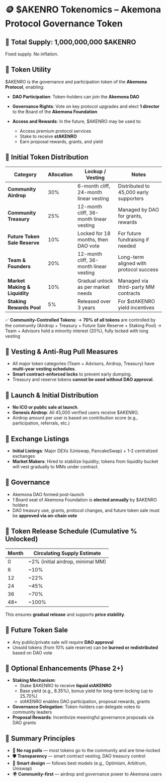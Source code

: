 # 🪙 \$AKENRO Tokenomics – Akemona Protocol Governance Token


## 🔹 Total Supply: **1,000,000,000 \$AKENRO**
Fixed supply. No inflation.


## 🔹 Token Utility
\$AKENRO is the governance and participation token of the **Akemona Protocol**, enabling:

* **DAO Participation**: Token-holders can join the **Akemona DAO**
* **Governance Rights**: Vote on key protocol upgrades and elect **1 director** to the Board of the **Akemona Foundation**
* **Access and Rewards**: In the future, \$AKENRO may be used to:

  * Access premium protocol services
  * Stake to receive **stAKENRO**
  * Earn proposal rewards, grants, and yield


## 🔹 Initial Token Distribution
| Category                      | Allocation | Lockup / Vesting                        | Notes                                     |
| ----------------------------- | ---------- | --------------------------------------- | ----------------------------------------- |
| **Community Airdrop**         | 30%        | 6-month cliff, 24-month linear vesting  | Distributed to 45,000 early supporters    |
| **Community Treasury**        | 25%        | 12-month cliff, 36-month linear vesting | Managed by DAO for grants, rewards        |
| **Future Token Sale Reserve** | 10%        | Locked for 18 months, then DAO vote     | For future fundraising if needed          |
| **Team & Founders**           | 20%        | 12-month cliff, 36-month linear vesting | Long-term aligned with protocol success   |
| **Market Making & Liquidity** | 10%        | Gradual unlock as per market needs      | Managed via third-party MM contracts      |
| **Staking Rewards Pool**      | 5%         | Released over 3 years                   | For \$stAKENRO yield incentives           |

✅ **Community-Controlled Tokens**:
→ **70% of all tokens** are controlled by the community (Airdrop + Treasury + Future Sale Reserve + Staking Pool)
→ Team + Advisors hold a minority interest (20%), fully locked with long vesting


## 🔹 Vesting & Anti-Rug Pull Measures
* All major token categories (Team + Advisors, Airdrop, Treasury) have **multi-year vesting schedules**.
* **Smart contract-enforced locks** to prevent early dumping.
* Treasury and reserve tokens **cannot be used without DAO approval**.


## 🔹 Launch & Initial Distribution
* **No ICO or public sale at launch**.
* **Genesis Airdrop**: All 45,000 verified users receive \$AKENRO.
* Airdrop amount per user is based on contribution score (e.g., participation, referrals, etc.)


## 🔹 Exchange Listings
* **Initial Listings**: Major DEXs (Uniswap, PancakeSwap) + 1-2 centralized exchanges
* **Market Makers**: Hired to stabilize liquidity; tokens from liquidity bucket will vest gradually to MMs under contract.


## 🔹 Governance
* Akemona DAO formed post-launch
* 1 Board seat of Akemona Foundation is **elected annually** by \$AKENRO holders
* DAO treasury use, grants, protocol changes, and future token sale must be **approved via on-chain vote**


## 🔹 Token Release Schedule (Cumulative % Unlocked)
| Month | Circulating Supply Estimate        |
| ----- | ---------------------------------- |
| 0     | \~2% (initial airdrop, minimal MM) |
| 6     | \~10%                              |
| 12    | \~22%                              |
| 24    | \~45%                              |
| 36    | \~70%                              |
| 48+   | \~100%                             |

This ensures **gradual release** and supports **price stability**.


## 🔹 Future Token Sale
* Any public/private sale will require **DAO approval**
* Unsold tokens (from 10% sale reserve) can be **burned or redistributed** based on DAO vote


## 🔹 Optional Enhancements (Phase 2+)
* **Staking Mechanism**:
  * Stake \$AKENRO to receive **liquid stAKENRO**
  * Base yield (e.g., 8.35%), bonus yield for long-term locking (up to 25.70%)
  * stAKENRO enables DAO participation, proposal rewards, grants
* **Governance Delegation**: Token-holders can delegate votes to community leaders
* **Proposal Rewards**: Incentivize meaningful governance proposals via DAO grants


## 🔹 Summary Principles
* 🚫 **No rug pulls** — most tokens go to the community and are time-locked
* 🛡️ **Transparency** — smart contract vesting, DAO treasury control
* 🧠 **Smart design** — follows best models (e.g., Optimism, Arbitrum, Uniswap)
* 🌍 **Community-first** — airdrop and governance power to Akemona users

